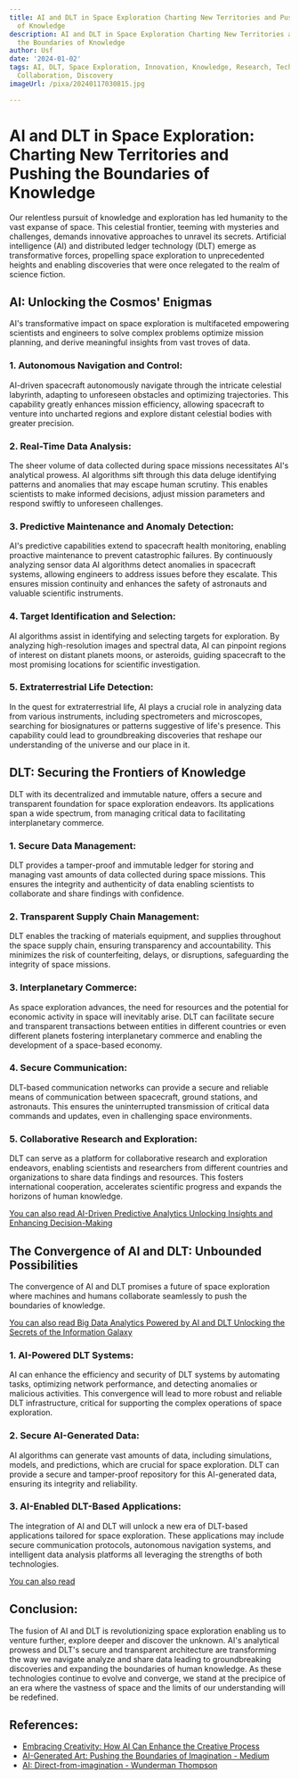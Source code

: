 ```yaml
---
title: AI and DLT in Space Exploration Charting New Territories and Pushing the Boundaries
  of Knowledge
description: AI and DLT in Space Exploration Charting New Territories and Pushing
  the Boundaries of Knowledge
author: Usf
date: '2024-01-02'
tags: AI, DLT, Space Exploration, Innovation, Knowledge, Research, Technology, Advancement,
  Collaboration, Discovery
imageUrl: /pixa/20240117030815.jpg

---
```

# AI and DLT  in Space Exploration: Charting New Territories and Pushing the Boundaries  of Knowledge

Our relentless pursuit of knowledge and exploration has led humanity to  the  vast expanse  of space. This celestial frontier, teeming with  mysteries and challenges, demands innovative approaches to unravel its secrets. Artificial intelligence (AI) and distributed ledger technology (DLT) emerge as transformative forces, propelling space exploration to unprecedented heights and  enabling discoveries that were once  relegated to the realm of science fiction.

## AI:  Unlocking the Cosmos' Enigmas

AI's transformative impact on space exploration is multifaceted empowering  scientists and engineers to solve complex problems optimize mission planning, and derive meaningful  insights from vast troves of data.

### 1. Autonomous Navigation and Control:

AI-driven spacecraft autonomously navigate through the intricate celestial labyrinth, adapting to unforeseen obstacles and  optimizing trajectories. This capability greatly enhances mission efficiency, allowing spacecraft to venture into  uncharted regions and explore distant celestial bodies with greater precision.

###  2. Real-Time Data Analysis:

The sheer volume of data collected during space missions necessitates AI's analytical prowess. AI algorithms  sift through this data deluge identifying patterns and anomalies that may escape human scrutiny. This enables  scientists to  make informed  decisions, adjust mission parameters and respond swiftly to unforeseen challenges.

### 3. Predictive Maintenance  and Anomaly Detection:

AI's predictive capabilities extend to spacecraft health monitoring, enabling proactive maintenance to  prevent catastrophic  failures. By continuously analyzing sensor data AI algorithms detect anomalies in spacecraft systems, allowing engineers  to  address  issues before they escalate. This ensures mission continuity and enhances the safety of astronauts  and valuable scientific instruments.

### 4. Target Identification and Selection:

AI algorithms assist in identifying and  selecting targets for exploration. By  analyzing high-resolution  images and spectral data, AI can pinpoint regions of interest on distant planets moons, or asteroids, guiding spacecraft to  the most promising  locations for scientific investigation.

### 5. Extraterrestrial Life Detection:

In the quest for extraterrestrial  life, AI plays a  crucial role in analyzing data from various instruments, including spectrometers and microscopes, searching for biosignatures or patterns suggestive of life's presence. This capability  could lead to groundbreaking discoveries that reshape our understanding of the universe  and  our place in it.

## DLT: Securing the Frontiers of Knowledge

DLT with its decentralized and immutable nature, offers a  secure and transparent foundation for space exploration endeavors. Its applications span a wide spectrum, from managing critical data to facilitating interplanetary commerce.

### 1. Secure Data Management:

DLT provides a tamper-proof and immutable ledger for  storing and managing vast amounts of data collected during space missions. This ensures the integrity and authenticity of data enabling  scientists  to collaborate and share findings with confidence.

### 2. Transparent Supply  Chain Management:

DLT enables the tracking of materials equipment, and supplies throughout the space supply chain, ensuring transparency and  accountability. This minimizes the risk of counterfeiting, delays, or disruptions, safeguarding the integrity of space missions.

### 3. Interplanetary Commerce:

As space exploration advances, the need for resources and the potential for economic activity in space  will inevitably arise.  DLT can facilitate secure and transparent transactions between entities in different countries or even different planets fostering  interplanetary commerce  and enabling the development of a space-based economy.

### 4. Secure Communication:

DLT-based communication networks can provide a secure and reliable means of communication between spacecraft, ground stations, and astronauts. This ensures the uninterrupted transmission of critical data commands and updates, even in challenging space environments.

### 5. Collaborative Research and Exploration:

DLT can  serve as a platform for collaborative research and  exploration endeavors, enabling scientists and researchers from different countries and organizations  to share data findings and resources. This fosters international cooperation,  accelerates scientific progress and expands the horizons of human knowledge.

[You can also read AI-Driven Predictive Analytics Unlocking Insights and Enhancing Decision-Making](AI-Driven%20Predictive%20Analytics%20Unlocking%20Insights%20and%20Enhancing%20Decision-Making)


## The Convergence of AI and DLT: Unbounded Possibilities

The convergence of AI and  DLT promises a future of space exploration where machines  and humans  collaborate seamlessly to push the boundaries of knowledge.

[You can also read Big Data Analytics Powered by AI and DLT  Unlocking the Secrets of  the Information Galaxy](Big%20Data%20Analytics%20Powered%20by%20AI%20and%20DLT%20Unlocking%20the%20Secrets%20of%20the%20Information%20Galaxy)


### 1.  AI-Powered DLT Systems:

AI can enhance the efficiency and security of DLT systems by automating tasks,  optimizing  network performance, and detecting anomalies or malicious activities. This convergence will lead to more robust  and reliable DLT infrastructure, critical for supporting the complex operations of space exploration.

###  2.  Secure AI-Generated Data:

AI algorithms can generate vast amounts of  data, including simulations,  models, and predictions, which are crucial for space  exploration. DLT  can provide  a secure and tamper-proof repository for this AI-generated data, ensuring  its integrity and reliability.

### 3. AI-Enabled DLT-Based  Applications:

The integration of AI and DLT will unlock a new era of DLT-based applications tailored for space exploration. These applications may include secure communication protocols, autonomous navigation systems, and intelligent data analysis platforms all leveraging  the strengths  of both technologies.

[You  can  also read ]()


## Conclusion:

The fusion  of  AI and DLT is revolutionizing space exploration enabling us to  venture further, explore deeper and  discover the unknown. AI's analytical prowess and DLT's  secure and transparent architecture are  transforming the way we navigate analyze  and share data  leading to groundbreaking discoveries and expanding the  boundaries of human knowledge. As  these technologies continue to evolve and converge,  we  stand at the  precipice of an era where the vastness of space and the limits of our  understanding will be redefined.

## References:
- [Embracing Creativity: How AI Can Enhance the Creative Process](https://www.sps.nyu.edu/homepage/emerging-technologies-collaborative/blog/2023/embracing-creativity-how-ai-can-enhance-the-creative-process.html)
- [AI-Generated Art: Pushing the Boundaries of Imagination - Medium](https://medium.com/@rohit017228/ai-generated-art-pushing-the-boundaries-of-imagination-e30527f3d3a3)
- [AI: Direct-from-imagination - Wunderman Thompson](https://www.wundermanthompson.com/insight/ai-direct-from-imagination)

